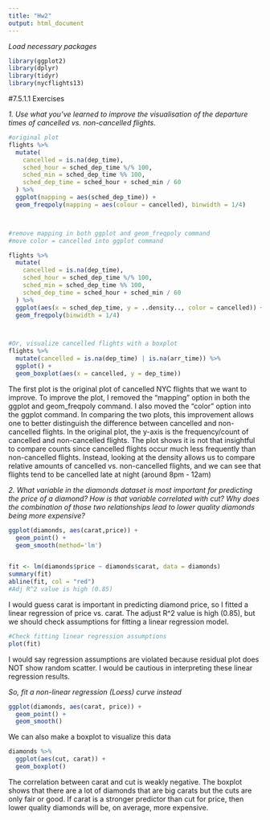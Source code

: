 ```yaml
---
title: "Hw2"
output: html_document
---
```


*Load necessary packages*
```r

library(ggplot2)
library(dplyr)
library(tidyr)
library(nycflights13)


```

<!-- #Exercise 7.3.4 -->

<!-- *1. Explore the distribution of each of the x, y, and z variables in diamonds. What do you learn? Think about a diamond and how you might decide which dimension is the length, width, and depth* -->

<!-- ```{r} -->

<!-- #Define variables -->
<!-- x <- diamonds$x -->
<!-- y <- diamonds$y -->
<!-- z <- diamonds$z -->

<!-- #Look at basic R histogram to determine bin widths, max/min of x and y, etc. -->
<!-- hist(x, main = "Hist of x in Diamonds") -->
<!-- hist(y, main = "Hist of y in Diamonds") -->
<!-- hist(z, main = "Hist of z in Diamonds") -->


<!-- #Histogram of x -->
<!-- ggplot(diamonds) + -->
<!--   geom_histogram(mapping = aes(x = x), binwidth = 0.8) + -->
<!--   coord_cartesian(xlim = c(0, 60), ylim = c(0, 15000)) -->
<!-- #set equal binwidth and x and y axis limits for comparison -->

<!-- #Find outliers -->
<!-- min(x) -->
<!-- max(x) -->

<!-- #Histogram of y -->
<!-- ggplot(diamonds) + -->
<!--   geom_histogram(mapping = aes(x = y), binwidth = 0.8) + -->
<!--   coord_cartesian(xlim = c(0, 60), ylim = c(0, 15000)) -->
<!-- #set equal binwidth and x and y axis limits for comparison -->

<!-- #Find outliers -->
<!-- min(y) -->
<!-- max(y) -->

<!-- #Histogram of z -->
<!-- ggplot(diamonds) + -->
<!--   geom_histogram(mapping = aes(x = z), binwidth = 0.7) + -->
<!--   coord_cartesian(xlim = c(0, 60), ylim = c(0, 15000)) -->
<!-- #set equal binwidth and x and y axis limits for comparison -->

<!-- #Find outliers -->
<!-- min(z) -->
<!-- max(z) -->


<!-- #Answer found on Internet (overlays the histograms, allows for easier comparison) -->
<!-- diamonds %>% -->
<!--   mutate(id = row_number()) %>% -->
<!--   select(x, y, z, id) %>% -->
<!--   gather(variable, value, -id)  %>% -->
<!--   ggplot(aes(x = value)) + -->
<!--   geom_density() + -->
<!--   geom_rug() + -->
<!--   facet_grid(variable ~ .) -->

<!-- ``` -->
<!-- The histograms for x, y and z are all highly right skewed and the shape for each of them is bimodal. The histograms for x and y have very similar shapes. There are outliers for y and z (each variable has a large maximum). The units of measuring length, width and depth are in mm. I would guess that x is length because the maximum of x is 10.74 mm and the maximum of y and z are 60 mm and 31.8 mm respectively. These numbers seem too large to be the length of a diamond. I would guess that y is the width of a diamond because a depth of 60 mm would be an abnormally large diamond. I would guess z is the depth of the diamond. -->



<!--   *2. Explore the distribution of price. Do you discover anything unusual or surprising? (Hint: Carefully think about the binwidth and make sure you try a wide range of values.)* -->
<!-- ```{r} -->

<!-- #Define price variable -->
<!-- price <- diamonds$price -->

<!-- #Check min and max of price -->
<!-- min(price) -->
<!-- max(price) -->
<!-- #Price has a huge range ($326 to $18,823) -->


<!-- #Look at basic R histogram to determine bin widths, max/min of x and y, etc. -->
<!-- hist(price) -->


<!-- #Make histogram and explore bin widths -->

<!-- #bin width of 1000 -->
<!-- ggplot(diamonds) + -->
<!--  geom_histogram(mapping = aes(x = price), binwidth = 1000) + -->
<!--  coord_cartesian(xlim = c(0, 20000)) -->

<!-- #bin width of 100 -->
<!-- ggplot(diamonds) + -->
<!--  geom_histogram(mapping = aes(x = price), binwidth = 100) + -->
<!--  coord_cartesian(xlim = c(0, 20000)) -->
<!-- #Note, there is a price gap around $1500-$2000 -->

<!-- #Take a closer look at the data -->
<!-- ggplot(diamonds) + -->
<!--  geom_histogram(mapping = aes(x = price), binwidth = 10) + -->
<!--  coord_cartesian(xlim = c(0, 10000)) -->


<!-- ``` -->
<!-- The best looking histogram is using a bin width of 1000. The distribution of price is highly right skewed, which is not surprising beacuse larger diamonds are much more expensive than smaller ones and are rare, so there are not that many diamonds worth such a high price. The curve of best fit for this distribution looks exponenonential. -->


<!--   However, based on using a bin width of 10, we can get a closer look at the data. We see lots of spikes in prices and the price of ~$1500 has a large gap, which is unsuual. This distribution tells us that there are huge variations in prices for diamonds. -->




<!--   *3. How many diamonds are 0.99 carat? How many are 1 carat? What do you think is the cause of the difference?* -->

<!-- ```{r} -->

<!-- #Define carat variable -->
<!-- carat <- diamonds$carat -->

<!-- filter_carat <- diamonds %>% -->
<!--   filter(carat >= 0.99, carat <= 1) -->

<!-- #Define filtered carat variable -->
<!-- filtered_carat <- filter_carat$carat -->

<!-- #Check if code worked. Min and max should be between 0.99 and 1 -->
<!-- min(filtered_carat) -->
<!-- max(filtered_carat) -->


<!-- #Count 0.99 carat diamonds and 1 carat diamonds -->
<!-- count_0.99 <- which(filtered_carat == 0.99) -->
<!-- length(count_0.99) -->

<!-- count_1 <- which(filtered_carat == 1) -->
<!-- length(count_1) -->

<!-- ``` -->
<!-- There are 23 0.99 carat diamonds and 1558 1 carat diamonds. There could be dishonesty in the diamond market. For example, people falsely advertise 0.99 carat diamonds as 1 carat diamonds because there is such a small difference between the two. I suspect that 1 carat diamonds are much more valuable than 0.99 carat diamonds, so sellers would be prone to advertise their 0.99 carat diamonds as 1 carat diamonds. -->


<!--   *4. Compare and contrast coord_cartesian() vs xlim() or ylim() when zooming in on a histogram. What happens if you leave binwidth unset? What happens if you try and zoom so only half a bar shows?* -->



<!-- ```{r} -->

<!-- #Compare and contrast histograms. -->

<!-- #Do not set bin width. When doing histograms for x, y and z, -->
<!-- #I got errors about "set better bin width" when I did not set bin widths -->

<!-- #Leave bin width unset for z histogram -->
<!-- ggplot(diamonds) + -->
<!--   geom_histogram(mapping = aes(x = z)) + -->
<!--   coord_cartesian(xlim = c(0, 60), ylim = c(0, 15000)) -->

<!-- #Do not use coord_cartesian -->
<!-- #Make xlim smaller than it should be (excludes values) -->
<!-- #Look at price data -->

<!-- ggplot(diamonds) + -->
<!--  geom_histogram(mapping = aes(x = price)) + -->
<!--   xlim(100, 4000) + -->
<!--   ylim(0, 2000) -->

<!-- ``` -->
<!-- Coord_cartesian looks closer at the specified x and y limits on the histogram. If you do not set bin widths, ggplot automatically sets bins = 30 and asks user to input better bin widths. If specified limits for ylim are not met, the bars are cut off. If specified limits for xlim not met, the data points outside xlim are omitted. -->



<!-- #Exercise 7.4.1 -->

<!--   *1. What happens to missing values in a histogram? What happens to missing values in a bar chart? Why is there a difference?* -->

<!-- ```{r} -->
<!-- diamonds2 <- diamonds %>% -->
<!--   mutate(price = ifelse(price > 10000, NA, price)) -->

<!-- diamonds2 %>% -->
<!--   ggplot(aes(price)) + -->
<!--   geom_histogram() -->


<!-- ``` -->
<!-- In a histogram, missing values are not included in the binwidth calculation so they do not show up on the histogram. -->


<!-- ```{r} -->
<!-- flights %>% -->
<!--   mutate(carrier = ifelse(carrier == "DL", NA, carrier)) %>% -->
<!--   ggplot(aes(carrier)) + -->
<!--   geom_bar() -->
<!-- ``` -->
<!-- For discrete values, in a barplot, missing values are treated as a new category. In this case, NA represents missing values so there is a category for NA -->

<!-- ```{r} -->
<!-- diamonds2 %>% -->
<!--   ggplot(aes(price)) + -->
<!--   geom_bar() -->
<!-- ``` -->
<!-- For continuous values, in a barplot, missing values are omitted in the plot. Note in this plot, prices greater than $10,000 ommitted (See plot below for comparison) -->

<!-- ```{r} -->
<!-- diamonds %>% -->
<!--   ggplot(aes(price)) + -->
<!--   geom_bar() -->
<!-- ``` -->

<!-- There is a difference in ommitted values in histograms vs. bar plots because histograms and bar charts are constructed differently. Histograms are constructed based off frequency of data points based on bin width. Histograms provide insight on the shape of the distribution of the data as well as measures of central tendency. Including a separate cateogry counting "NAs" would not be helpful in describing the shape of the distribution of the data. In other words, NA values do not give any helpful information in a histogram. In this example, I filtered out diamonds worth more than $10,000. The histogram should be constructed such that we are only looking at the distribution of diamonds worth less than $10,000. -->

<!--   On the other hand, it is useful to include NA for bar charts because bar charts visualize categorical data. Therefore, having a category for NA helps one understand what the data looks like. In this case, I made a histogram of 2013 NYC flights and made all flights with the carrier Delta airlines as NA. The bar chart adds a category for NA, and this helps us see and gives us all the information in the data for flights in 2013 for NYC. -->


<!--   *2. What does na.rm = TRUE do in mean() and sum()?* -->

<!-- ```{r} -->
<!-- mean(c(1, 2, 3, NA), na.rm = TRUE) -->
<!-- #Mean of this vector is (1 + 2 + 3) / 3 = 2 -->


<!-- sum(c(1, 2, 3, NA), na.rm = TRUE) -->
<!-- #Sum of this vector is (1 + 2 + 3) = 6 -->
<!-- ``` -->

<!-- The na.rm command removes NA values from the specified vector. So, data points that are are not included in the mean() nor the sum() calculation. -->


#7.5.1.1 Exercises


  *1. Use what you’ve learned to improve the visualisation of the departure times of cancelled vs. non-cancelled flights.*
```r

#original plot
flights %>% 
  mutate(
    cancelled = is.na(dep_time),
    sched_hour = sched_dep_time %/% 100,
    sched_min = sched_dep_time %% 100,
    sched_dep_time = sched_hour + sched_min / 60
  ) %>% 
  ggplot(mapping = aes(sched_dep_time)) + 
  geom_freqpoly(mapping = aes(colour = cancelled), binwidth = 1/4)



#remove mapping in both ggplot and geom_freqpoly command
#move color = cancelled into ggplot command

flights %>% 
  mutate(
    cancelled = is.na(dep_time),
    sched_hour = sched_dep_time %/% 100,
    sched_min = sched_dep_time %% 100,
    sched_dep_time = sched_hour + sched_min / 60
  ) %>%
  ggplot(aes(x = sched_dep_time, y = ..density.., color = cancelled)) + 
  geom_freqpoly(binwidth = 1/4)



#Or, visualize cancelled flights with a boxplot
flights %>% 
  mutate(cancelled = is.na(dep_time) | is.na(arr_time)) %>% 
  ggplot() +
  geom_boxplot(aes(x = cancelled, y = dep_time))
```
The first plot is the original plot of cancelled NYC flights that we want to improve. To improve the plot, I removed the "mapping" option in both the ggplot and geom_freqpoly command. I also moved the "color" option into the ggplot command. In comparing the two plots, this improvement allows one to better distinguish the difference between cancelled and non-cancelled flights. In the original plot, the y-axis is the frequency/count of cancelled and non-cancelled flights. The plot shows it is not that insightful to compare counts since cancelled flights occur much less frequently than non-cancelled flights. Instead, looking at the density allows us to compare relative amounts of cancelled vs. non-cancelled flights, and we can see that flights tend to be cancelled late at night (around 8pm - 12am)


  *2. What variable in the diamonds dataset is most important for predicting the price of a diamond? How is that variable correlated with cut? Why does the combination of those two relationships lead to lower quality diamonds being more expensive?*

```r


ggplot(diamonds, aes(carat,price)) + 
  geom_point() + 
  geom_smooth(method='lm')


fit <- lm(diamonds$price ~ diamonds$carat, data = diamonds)
summary(fit)
abline(fit, col = "red")
#Adj R^2 value is high (0.85)


```
I would guess carat is important in predicting diamond price, so I fitted a linear regression of price vs. carat. The adjust R^2 value is high (0.85), but we should check assumptions for fitting a linear regression model.

```r

#Check fitting linear regression assumptions
plot(fit)


```
I would say regression assumptions are violated because residual plot does NOT show random scatter. I would be cautious in interpreting these linear regression results.


  *So, fit a non-linear regression (Loess) curve instead*
```r
ggplot(diamonds, aes(carat, price)) +
  geom_point() +
  geom_smooth()
```

We can also make a boxplot to visualize this data

```r
diamonds %>%
  ggplot(aes(cut, carat)) +
  geom_boxplot()

```
The correlation between carat and cut is weakly negative. The boxplot shows that there are a lot of diamonds that are big carats but the cuts are only fair or good. If carat is a stronger predictor than cut for price, then lower quality diamonds will be, on average, more expensive.



